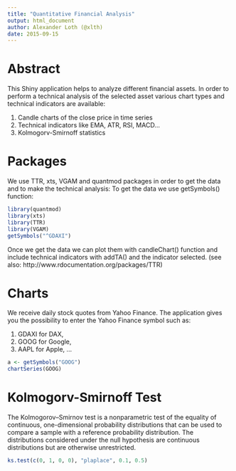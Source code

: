 ```yaml
---
title: "Quantitative Financial Analysis"
output: html_document
author: Alexander Loth (@xlth)
date: 2015-09-15
---
```


# Abstract

This Shiny application helps to analyze different financial assets.
In order to perform a technical analysis of the selected asset various chart types and technical indicators are available:

1. Candle charts of the close price in time series
2. Technical indicators like EMA, ATR, RSI, MACD...
3. Kolmogorv-Smirnoff statistics

# Packages

We use TTR, xts, VGAM and quantmod packages in order to get the data and to make the technical analysis: To get the data we use getSymbols() function:

```r
library(quantmod)
library(xts)
library(TTR)
library(VGAM)
getSymbols("^GDAXI")
```

Once we get the data we can plot them with candleChart() function and include technical indicators with addTA() and the indicator selected. (see also: http://www.rdocumentation.org/packages/TTR)

# Charts

We receive daily stock quotes from Yahoo Finance. The application gives you the possibility to enter the Yahoo Finance symbol such as:

1. GDAXI for DAX,
2. GOOG for Google,
3. AAPL for Apple, ...

```r
a <- getSymbols("GOOG")
chartSeries(GOOG)
```

# Kolmogorv-Smirnoff Test

The Kolmogorov–Smirnov test is a nonparametric test of the equality of continuous, one-dimensional probability distributions that can be used to compare a sample with a reference probability distribution. The distributions considered under the null hypothesis are continuous distributions but are otherwise unrestricted.

```r
ks.test(c(0, 1, 0, 0), "plaplace", 0.1, 0.5)
```
